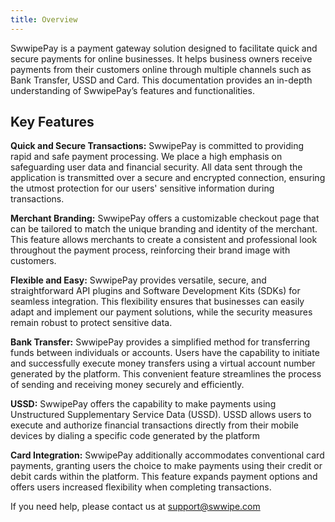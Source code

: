 ```yaml
---
title: Overview
---
```


SwwipePay is a payment gateway solution designed to facilitate quick and secure payments for online businesses. It helps business owners receive payments from their customers online through multiple channels such as Bank Transfer, USSD and Card. This documentation provides an in-depth 
understanding of SwwipePay’s features and functionalities.



## Key Features

**Quick and Secure Transactions:**
SwwipePay is committed to providing rapid and safe payment processing. We place a high emphasis on safeguarding
 user data and financial security. All data sent through the application is transmitted over a secure and encrypted connection, ensuring the utmost protection for our users' sensitive information during transactions.

 **Merchant Branding:**
SwwipePay offers a customizable checkout page that can be tailored to match the unique branding and identity of the merchant. This feature allows merchants to create a consistent and professional look throughout the payment process, reinforcing their brand image with customers.

**Flexible and Easy:**
SwwipePay provides versatile, secure, and straightforward API plugins and Software Development Kits (SDKs) for seamless integration. This flexibility ensures that businesses can easily adapt and implement our payment solutions, while the security measures remain robust to protect sensitive data.


**Bank Transfer:**
SwwipePay provides a simplified method for transferring funds between individuals or accounts. Users have the capability to initiate and successfully execute money transfers using a virtual account number generated by the platform. This convenient feature streamlines the process of sending and receiving money securely and efficiently.

**USSD:**
SwwipePay offers the capability to make payments using Unstructured Supplementary Service Data (USSD). USSD allows users to execute and authorize financial transactions directly from their mobile devices by dialing a specific code generated by the platform

**Card Integration:**
SwwipePay additionally accommodates conventional card payments, granting users the choice to make payments using their credit or debit cards within the platform. This feature expands payment options and offers users increased flexibility when completing transactions.


If you need help, please contact us at [support@swwipe.com](support@swwipe.com)










